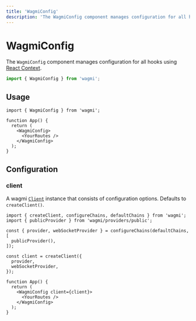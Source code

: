 ```yaml
---
title: 'WagmiConfig'
description: 'The WagmiConfig component manages configuration for all hooks using React Context.'
---
```


# WagmiConfig

The `WagmiConfig` component manages configuration for all hooks using [React Context](https://reactjs.org/docs/context.html).

```ts
import { WagmiConfig } from 'wagmi';
```

## Usage

```tsx
import { WagmiConfig } from 'wagmi';

function App() {
  return (
    <WagmiConfig>
      <YourRoutes />
    </WagmiConfig>
  );
}
```

## Configuration

### client

A wagmi [`Client`](/docs/client) instance that consists of configuration options. Defaults to `createClient()`.

```tsx {8-12,16}
import { createClient, configureChains, defaultChains } from 'wagmi';
import { publicProvider } from 'wagmi/providers/public';

const { provider, webSocketProvider } = configureChains(defaultChains, [
  publicProvider(),
]);

const client = createClient({
  provider,
  webSocketProvider,
});

function App() {
  return (
    <WagmiConfig client={client}>
      <YourRoutes />
    </WagmiConfig>
  );
}
```

